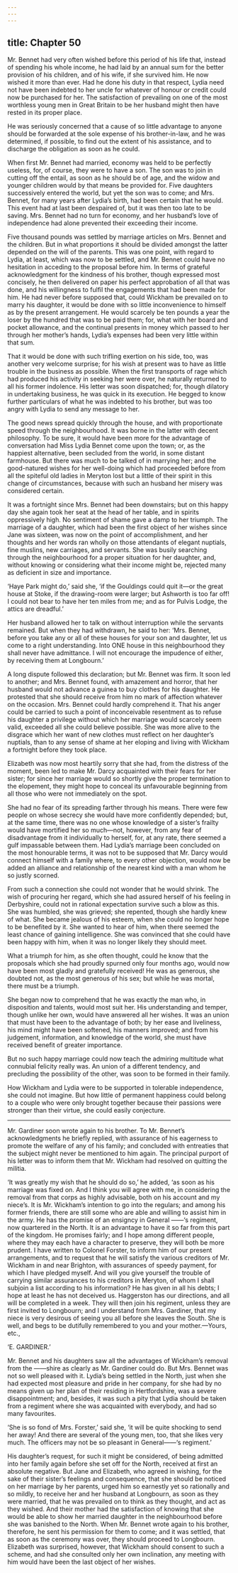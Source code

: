 ```yaml
---
---
---
```

title: Chapter 50
---

Mr. Bennet had very often wished before this period of his life that, instead of spending his whole income, he had laid by an annual sum for the better provision of his children, and of his wife, if she survived him. He now wished it more than ever. Had he done his duty in that respect, Lydia need not have been indebted to her uncle for whatever of honour or credit could now be purchased for her. The satisfaction of prevailing on one of the most worthless young men in Great Britain to be her husband might then have rested in its proper place.

He was seriously concerned that a cause of so little advantage to anyone should be forwarded at the sole expense of his brother-in-law, and he was determined, if possible, to find out the extent of his assistance, and to discharge the obligation as soon as he could.

When first Mr. Bennet had married, economy was held to be perfectly useless, for, of course, they were to have a son. The son was to join in cutting off the entail, as soon as he should be of age, and the widow and younger children would by that means be provided for. Five daughters successively entered the world, but yet the son was to come; and Mrs. Bennet, for many years after Lydia’s birth, had been certain that he would. This event had at last been despaired of, but it was then too late to be saving. Mrs. Bennet had no turn for economy, and her husband’s love of independence had alone prevented their exceeding their income.

Five thousand pounds was settled by marriage articles on Mrs. Bennet and the children. But in what proportions it should be divided amongst the latter depended on the will of the parents. This was one point, with regard to Lydia, at least, which was now to be settled, and Mr. Bennet could have no hesitation in acceding to the proposal before him. In terms of grateful acknowledgment for the kindness of his brother, though expressed most concisely, he then delivered on paper his perfect approbation of all that was done, and his willingness to fulfil the engagements that had been made for him. He had never before supposed that, could Wickham be prevailed on to marry his daughter, it would be done with so little inconvenience to himself as by the present arrangement. He would scarcely be ten pounds a year the loser by the hundred that was to be paid them; for, what with her board and pocket allowance, and the continual presents in money which passed to her through her mother’s hands, Lydia’s expenses had been very little within that sum.

That it would be done with such trifling exertion on his side, too, was another very welcome surprise; for his wish at present was to have as little trouble in the business as possible. When the first transports of rage which had produced his activity in seeking her were over, he naturally returned to all his former indolence. His letter was soon dispatched; for, though dilatory in undertaking business, he was quick in its execution. He begged to know further particulars of what he was indebted to his brother, but was too angry with Lydia to send any message to her.

The good news spread quickly through the house, and with proportionate speed through the neighbourhood. It was borne in the latter with decent philosophy. To be sure, it would have been more for the advantage of conversation had Miss Lydia Bennet come upon the town; or, as the happiest alternative, been secluded from the world, in some distant farmhouse. But there was much to be talked of in marrying her; and the good-natured wishes for her well-doing which had proceeded before from all the spiteful old ladies in Meryton lost but a little of their spirit in this change of circumstances, because with such an husband her misery was considered certain.

It was a fortnight since Mrs. Bennet had been downstairs; but on this happy day she again took her seat at the head of her table, and in spirits oppressively high. No sentiment of shame gave a damp to her triumph. The marriage of a daughter, which had been the first object of her wishes since Jane was sixteen, was now on the point of accomplishment, and her thoughts and her words ran wholly on those attendants of elegant nuptials, fine muslins, new carriages, and servants. She was busily searching through the neighbourhood for a proper situation for her daughter, and, without knowing or considering what their income might be, rejected many as deficient in size and importance.

‘Haye Park might do,’ said she, ‘if the Gouldings could quit it—or the great house at Stoke, if the drawing-room were larger; but Ashworth is too far off! I could not bear to have her ten miles from me; and as for Pulvis Lodge, the attics are dreadful.’

Her husband allowed her to talk on without interruption while the servants remained. But when they had withdrawn, he said to her: ‘Mrs. Bennet, before you take any or all of these houses for your son and daughter, let us come to a right understanding. Into ONE house in this neighbourhood they shall never have admittance. I will not encourage the impudence of either, by receiving them at Longbourn.’

A long dispute followed this declaration; but Mr. Bennet was firm. It soon led to another; and Mrs. Bennet found, with amazement and horror, that her husband would not advance a guinea to buy clothes for his daughter. He protested that she should receive from him no mark of affection whatever on the occasion. Mrs. Bennet could hardly comprehend it. That his anger could be carried to such a point of inconceivable resentment as to refuse his daughter a privilege without which her marriage would scarcely seem valid, exceeded all she could believe possible. She was more alive to the disgrace which her want of new clothes must reflect on her daughter’s nuptials, than to any sense of shame at her eloping and living with Wickham a fortnight before they took place.

Elizabeth was now most heartily sorry that she had, from the distress of the moment, been led to make Mr. Darcy acquainted with their fears for her sister; for since her marriage would so shortly give the proper termination to the elopement, they might hope to conceal its unfavourable beginning from all those who were not immediately on the spot.

She had no fear of its spreading farther through his means. There were few people on whose secrecy she would have more confidently depended; but, at the same time, there was no one whose knowledge of a sister’s frailty would have mortified her so much—not, however, from any fear of disadvantage from it individually to herself, for, at any rate, there seemed a gulf impassable between them. Had Lydia’s marriage been concluded on the most honourable terms, it was not to be supposed that Mr. Darcy would connect himself with a family where, to every other objection, would now be added an alliance and relationship of the nearest kind with a man whom he so justly scorned.

From such a connection she could not wonder that he would shrink. The wish of procuring her regard, which she had assured herself of his feeling in Derbyshire, could not in rational expectation survive such a blow as this. She was humbled, she was grieved; she repented, though she hardly knew of what. She became jealous of his esteem, when she could no longer hope to be benefited by it. She wanted to hear of him, when there seemed the least chance of gaining intelligence. She was convinced that she could have been happy with him, when it was no longer likely they should meet.

What a triumph for him, as she often thought, could he know that the proposals which she had proudly spurned only four months ago, would now have been most gladly and gratefully received! He was as generous, she doubted not, as the most generous of his sex; but while he was mortal, there must be a triumph.

She began now to comprehend that he was exactly the man who, in disposition and talents, would most suit her. His understanding and temper, though unlike her own, would have answered all her wishes. It was an union that must have been to the advantage of both; by her ease and liveliness, his mind might have been softened, his manners improved; and from his judgement, information, and knowledge of the world, she must have received benefit of greater importance.

But no such happy marriage could now teach the admiring multitude what connubial felicity really was. An union of a different tendency, and precluding the possibility of the other, was soon to be formed in their family.

How Wickham and Lydia were to be supported in tolerable independence, she could not imagine. But how little of permanent happiness could belong to a couple who were only brought together because their passions were stronger than their virtue, she could easily conjecture.

* * * * *

Mr. Gardiner soon wrote again to his brother. To Mr. Bennet’s acknowledgments he briefly replied, with assurance of his eagerness to promote the welfare of any of his family; and concluded with entreaties that the subject might never be mentioned to him again. The principal purport of his letter was to inform them that Mr. Wickham had resolved on quitting the militia.

‘It was greatly my wish that he should do so,’ he added, ‘as soon as his marriage was fixed on. And I think you will agree with me, in considering the removal from that corps as highly advisable, both on his account and my niece’s. It is Mr. Wickham’s intention to go into the regulars; and among his former friends, there are still some who are able and willing to assist him in the army. He has the promise of an ensigncy in General ——‘s regiment, now quartered in the North. It is an advantage to have it so far from this part of the kingdom. He promises fairly; and I hope among different people, where they may each have a character to preserve, they will both be more prudent. I have written to Colonel Forster, to inform him of our present arrangements, and to request that he will satisfy the various creditors of Mr. Wickham in and near Brighton, with assurances of speedy payment, for which I have pledged myself. And will you give yourself the trouble of carrying similar assurances to his creditors in Meryton, of whom I shall subjoin a list according to his information? He has given in all his debts; I hope at least he has not deceived us. Haggerston has our directions, and all will be completed in a week. They will then join his regiment, unless they are first invited to Longbourn; and I understand from Mrs. Gardiner, that my niece is very desirous of seeing you all before she leaves the South. She is well, and begs to be dutifully remembered to you and your mother.—Yours, etc.,

‘E. GARDINER.’

Mr. Bennet and his daughters saw all the advantages of Wickham’s removal from the ——shire as clearly as Mr. Gardiner could do. But Mrs. Bennet was not so well pleased with it. Lydia’s being settled in the North, just when she had expected most pleasure and pride in her company, for she had by no means given up her plan of their residing in Hertfordshire, was a severe disappointment; and, besides, it was such a pity that Lydia should be taken from a regiment where she was acquainted with everybody, and had so many favourites.

‘She is so fond of Mrs. Forster,’ said she, ‘it will be quite shocking to send her away! And there are several of the young men, too, that she likes very much. The officers may not be so pleasant in General——‘s regiment.’

His daughter’s request, for such it might be considered, of being admitted into her family again before she set off for the North, received at first an absolute negative. But Jane and Elizabeth, who agreed in wishing, for the sake of their sister’s feelings and consequence, that she should be noticed on her marriage by her parents, urged him so earnestly yet so rationally and so mildly, to receive her and her husband at Longbourn, as soon as they were married, that he was prevailed on to think as they thought, and act as they wished. And their mother had the satisfaction of knowing that she would be able to show her married daughter in the neighbourhood before she was banished to the North. When Mr. Bennet wrote again to his brother, therefore, he sent his permission for them to come; and it was settled, that as soon as the ceremony was over, they should proceed to Longbourn. Elizabeth was surprised, however, that Wickham should consent to such a scheme, and had she consulted only her own inclination, any meeting with him would have been the last object of her wishes.
